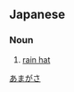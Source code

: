 ==Japanese==
{{ja-kanjitab|雨|笠}}

===Noun===
{{ja-noun|あまがさ}}

# [[rain hat]]

[[Category:ja:Headgear|あまがさ]]